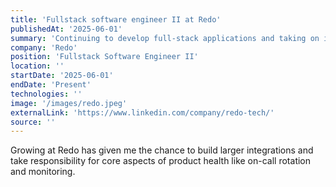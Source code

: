 ```yaml
---
title: 'Fullstack software engineer II at Redo'
publishedAt: '2025-06-01'
summary: 'Continuing to develop full-stack applications and taking on increased technical responsibilities.'
company: 'Redo'
position: 'Fullstack Software Engineer II'
location: ''
startDate: '2025-06-01'
endDate: 'Present'
technologies: ''
image: '/images/redo.jpeg'
externalLink: 'https://www.linkedin.com/company/redo-tech/'
source: ''
---
```


Growing at Redo has given me the chance to build larger integrations and take responsibility for core aspects of 
product health like on-call rotation and monitoring.